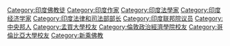 
[[Category:印度佛教徒|Category:印度佛教徒]]
[[Category:印度作家|Category:印度作家]]
[[Category:印度法學家|Category:印度法學家]]
[[Category:印度经济学家|Category:印度经济学家]]
[[Category:印度法律和司法部部长|Category:印度法律和司法部部长]]
[[Category:印度联邦院议员|Category:印度联邦院议员]]
[[Category:中央邦人|Category:中央邦人]]
[[Category:孟買大學校友|Category:孟買大學校友]]
[[Category:倫敦政治經濟學院校友|Category:倫敦政治經濟學院校友]]
[[Category:哥倫比亞大學校友|Category:哥倫比亞大學校友]]
[[Category:新乘佛教|Category:新乘佛教]]